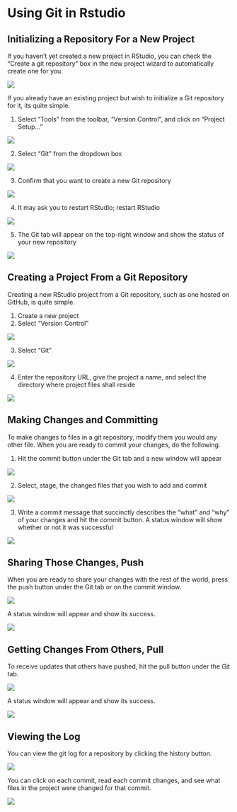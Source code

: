 # Using Git in Rstudio {}

## Initializing a Repository For a New Project
If you haven't yet created a new project in RStudio, you can check the "Create a git repository" box in the new project wizard to automatically create one for you.

![](images/02-newgit_1.png)

If you already have an existing project but wish to initialize a Git repository for it, its quite simple.

1. Select "Tools" from the toolbar, "Version Control", and click on "Project Setup..."

![](images/02-newgit_2.png)

2. Select "Git" from the dropdown box

![](images/02-newgit_3.png)

3. Confirm that you want to create a new Git repository

![](images/02-newgit_4.png)

4. It may ask you to restart RStudio; restart RStudio

![](images/02-newgit_5.png)

5. The Git tab will appear on the top-right window and show the status of your new repository

![](images/02-newgit_6.png)


## Creating a Project From a Git Repository
Creating a new RStudio project from a Git repository, such as one hosted on GitHub, is quite simple.

1. Create a new project
2. Select "Version Control"

![](images/02-newprojectgit_1.png)

3. Select "Git"

![](images/02-newprojectgit_2.png)

4. Enter the repository URL, give the project a name, and select the directory where project files shall reside

![](images/02-newprojectgit_3.png)

## Making Changes and Committing
To make changes to files in a git repository, modify them you would any other file. When you are ready to commit your changes, do the following.

1. Hit the commit button under the Git tab and a new window will appear

![](images/02-commit_1.png)

2. Select, stage, the changed files that you wish to add and commit

![](images/02-commit_2.png)

3. Write a commit message that succinctly describes the "what" and "why" of your changes and hit the commit button. A status window will show whether or not it was successful

![](images/02-commit_3.png)

## Sharing Those Changes, Push
When you are ready to share your changes with the rest of the world, press the push button under the Git tab or on the commit window.

![](images/02-commit_1.png)

A status window will appear and show its success.

![](images/02-push_1.png)


## Getting Changes From Others, Pull
To receive updates that others have pushed, hit the pull button under the Git tab.

![](images/02-commit_1.png)

A status window will appear and show its success.

![](images/02-pull_1.png)

## Viewing the Log
You can view the git log for a repository by clicking the history button.

![](images/02-commit_1.png)

You can click on each commit, read each commit changes, and see what files in the project were changed for that commit.

![](images/02-log_1.png)
